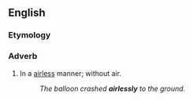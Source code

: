 ==English==

===Etymology===
{{suffix|en|airless|ly}}

===Adverb===
{{en-adv}}

# In a [[airless]] manner; without air.
#: ''The balloon crashed '''airlessly''' to the ground.''